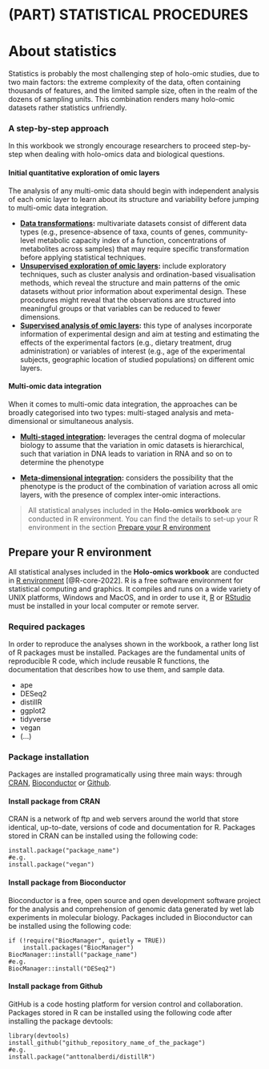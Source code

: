 # (PART) STATISTICAL PROCEDURES {-}
# About statistics {#about-statistics}

Statistics is probably the most challenging step of holo-omic studies, due to two main factors: the extreme complexity of the data, often containing thousands of features, and the limited sample size, often in the realm of the dozens of sampling units. This combination renders many holo-omic datasets rather statistics unfriendly.

### A step-by-step approach {-}

In this workbook we strongly encourage researchers to proceed step-by-step when dealing with holo-omics data and biological questions.

#### Initial quantitative exploration of omic layers {-}
The analysis of any multi-omic data should begin with independent analysis of each omic layer to learn about its structure and variability before jumping to multi-omic data integration.

* **[Data transformations](#data-transformations):** multivariate datasets consist of different data types (e.g., presence-absence of taxa, counts of genes, community-level metabolic capacity index of a function, concentrations of metabolites across samples) that may require specific transformation before applying statistical techniques.
* **[Unsupervised exploration of omic layers](#unsupervised-exploration):** include exploratory techniques, such as cluster analysis and ordination-based visualisation methods, which reveal the structure and main patterns of the omic datasets without prior information about experimental design. These procedures might reveal that the observations are structured into meaningful groups or that variables can be reduced to fewer dimensions.
* **[Supervised analysis of omic layers](#supervised-analysis):** this type of analyses incorporate information of experimental design and aim at testing and estimating the effects of the experimental factors (e.g., dietary treatment, drug administration) or variables of interest (e.g., age of the experimental subjects, geographic location of studied populations) on different omic layers.

#### Multi-omic data integration {-}
When it comes to multi-omic data integration, the approaches can be broadly categorised into two types: multi-staged analysis and meta-dimensional or simultaneous analysis.

* **[Multi-staged integration](#multi-staged-integration):** leverages the central dogma of molecular biology to assume that the variation in omic datasets is hierarchical, such that variation in DNA leads to variation in RNA and so on to determine the phenotype

* **[Meta-dimensional integration](#meta-dimensional-integration):** considers the possibility that the phenotype is the product of the combination of variation across all omic layers, with the presence of complex inter-omic interactions.

> All statistical analyses included in the **Holo-omics workbook** are conducted in R environment. You can find the details to set-up your R environment in the  section [Prepare your R environment](#prepare-r)

## Prepare your R environment {#prepare-r}

All statistical analyses included in the **Holo-omics workbook** are conducted in [R environment](https://en.wikipedia.org/wiki/R_(programming_language)) [@R-core-2022]. R is a free software environment for statistical computing and graphics. It compiles and runs on a wide variety of UNIX platforms, Windows and MacOS, and in order to use it, [R](https://cran.r-project.org/) or [RStudio](https://posit.co/downloads/) must be installed in your local computer or remote server.

### Required packages {-}

In order to reproduce the analyses shown in the workbook, a rather long list of R packages must be installed. Packages are the fundamental units of reproducible R code, which include reusable R functions, the documentation that describes how to use them, and sample data.

* ape
* DESeq2
* distillR
* ggplot2
* tidyverse
* vegan
* (...)

### Package installation {-}

Packages are installed programatically using three main ways: through [CRAN](https://cran.r-project.org/web/packages/available_packages_by_name.html), [Bioconductor](https://www.bioconductor.org/packages/release/bioc/) or [Github](https://github.com/).

#### Install package from CRAN {-}
CRAN is a network of ftp and web servers around the world that store identical, up-to-date, versions of code and documentation for R. Packages stored in CRAN can be installed using the following code:
```
install.package("package_name")
#e.g.
install.package("vegan")
```

#### Install package from Bioconductor {-}
Bioconductor is a free, open source and open development software project for the analysis and comprehension of genomic data generated by wet lab experiments in molecular biology. Packages included in Bioconductor can be installed using the following code:
```
if (!require("BiocManager", quietly = TRUE))
    install.packages("BiocManager")
BiocManager::install("package_name")
#e.g.
BiocManager::install("DESeq2")
```

#### Install package from Github {-}
GitHub is a code hosting platform for version control and collaboration. Packages stored in R can be installed using the following code after installing the package devtools:
```
library(devtools)
install_github("github_repository_name_of_the_package")
#e.g.
install.package("anttonalberdi/distillR")
```
